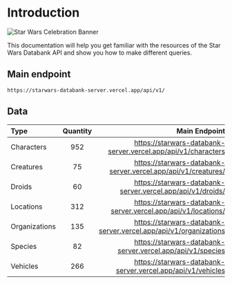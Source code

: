 # Introduction

![Star Wars Celebration Banner](/images/banner.jpg "Star Wars Celebration Banner")

This documentation will help you get familiar with the resources of the Star Wars Databank API and show you how to make different queries.

## Main endpoint

`https://starwars-databank-server.vercel.app/api/v1/`

## Data

| Type          | Quantity |                                                    Main Endpoint |
| :------------ | :------: | ---------------------------------------------------------------: |
| Characters    |   952    |    https://starwars-databank-server.vercel.app/api/v1/characters |
| Creatures     |    75    |    https://starwars-databank-server.vercel.app/api/v1/creatures/ |
| Droids        |    60    |       https://starwars-databank-server.vercel.app/api/v1/droids/ |
| Locations     |   312    |    https://starwars-databank-server.vercel.app/api/v1/locations/ |
| Organizations |   135    | https://starwars-databank-server.vercel.app/api/v1/organizations |
| Species       |    82    |       https://starwars-databank-server.vercel.app/api/v1/species |
| Vehicles      |   266    |      https://starwars-databank-server.vercel.app/api/v1/vehicles |

